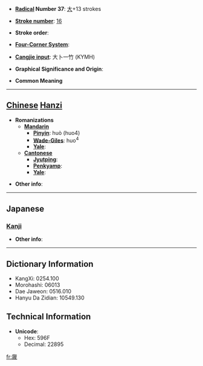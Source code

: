 * '''[[Wiktionary:Chinese radical index| Radical]] Number 37''': [[Wiktionary:Chinese radical index 大|大]]+13 strokes

* '''[[Wiktionary:Chinese total strokes index|Stroke number]]''': [[Wiktionary:Chinese total strokes index 16|16]]

* '''Stroke order''': 

* '''[[Wiktionary:Chinese four corner index|Four-Corner System]]''': 

* '''[[Wiktionary:Chinese Cangjie index|Cangjie input]]''': 大卜一竹 (KYMH)

* '''Graphical Significance and Origin''': 

* '''Common Meaning'''

----

== [[Chinese]] [[Hanzi]] ==

* '''Romanizations'''
** '''[[Mandarin]]'''
*** '''[[Pinyin]]''': huò (huo4)
*** '''[[Wade-Giles]]''': huo<sup>4</sup>
*** '''[[Yale]]''': 
** '''[[Cantonese]]'''
*** '''[[Jyutping]]''':
*** '''[[Penkyamp]]''': 
*** '''[[Yale]]''': 

* '''Other info''': 

----

==Japanese==
===[[Kanji]]===
{{kanji|on readings=[[かつ]] (katsu), [[かち]] (kachi)
|kun readings=[[おおきい]] (ookii), [[ひろびろと]] (hirobiroto)
}}

* '''Other info''':  

----

== Dictionary Information ==

* KangXi: 0254.100
* Morohashi: 06013
* Dae Jaweon: 0516.010
* Hanyu Da Zidian: 10549.130

== Technical Information ==

* '''Unicode''':
** Hex: 596F
** Decimal: 22895

[[fr:奯]]